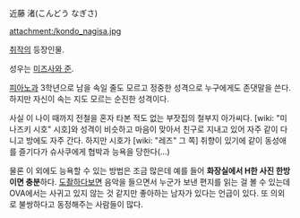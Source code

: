 近藤 渚(こんどう なぎさ)

attachment:/kondo_nagisa.jpg

[[취작]]의 등장인물.

성우는 [[미즈사와 준]]. 

[[피아노]]과 3학년으로 남을 속일 줄도 모르고 정중한 성격으로 누구에게도 존댓말을 쓴다. 하지만 자신이 속는 지도 모르는 순진한 성격이다. 

사실 이 나이 때까지 전철을 혼자 타본 적도 없는 부잣집의 철부지 아가씨다. [wiki: "미나즈키 시호" 시호]와 성격이 비슷하고 마음이 맞아서 친구로 지내고 있어 자주 같이 다니고 방에도 자주 간다. 하지만 시호가 [wiki: "레즈" 그 쪽] 취향이 있기에 같이 동성애를 즐기다가 슈사쿠에게 협박과 능욕을 당한다(...) 

물론 이 외에도 능욕할 수 있는 방법은 조금 많은데 예를 들어 '''화장실에서 H한 사진 한방이면 충분'''하다. [[도촬]]하다보면 음악을 들으면서 누군가 보낸 편지를 읽는 걸 볼 수 있는데 OVA에서는 사귀고 있지 않는 것 같지만 좋아하는 남자가 있다는 언급이 있다. 또 의외로 불쌍하다고 동정해주는 사람들이 많다.
